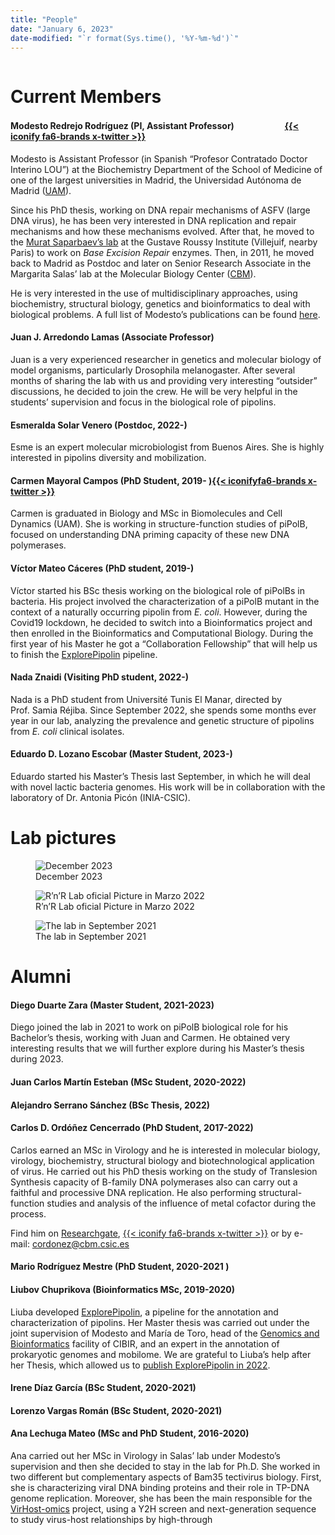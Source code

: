 ```yaml
---
title: "People"
date: "January 6, 2023"
date-modified: "`r format(Sys.time(), '%Y-%m-%d')`"
---
```


```r

```

# Current Members

#### Modesto Redrejo Rodríguez (PI, Assistant Professor) [![](figs/orcid.png){width="16"}](https://orcid.org/0000-0003-0014-4162) [![](figs/scopus-logo.png){width="16"}](https://www.scopus.com/authid/detail.uri?authorId=12791769600) [![](figs/rg.png){width="16"}](https://www.researchgate.net/profile/Modesto-Redrejo-Rodriguez) [![](figs/wos.png){width="16"}](https://www.webofscience.com/wos/author/record/D-7247-2012) [{{< iconify fa6-brands x-twitter >}}](https://twitter.com/mredrejo "@mredrejo")

Modesto is Assistant Professor (in Spanish "Profesor Contratado Doctor Interino LOU") at the Biochemistry Department of the School of Medicine of one of the largest universities in Madrid, the Universidad Autónoma de Madrid ([UAM](#0)).

Since his PhD thesis, working on DNA repair mechanisms of ASFV (large DNA virus), he has been very interested in DNA replication and repair mechanisms and how these mechanisms evolved. After that, he moved to the [Murat Saparbaev's lab](https://www.gustaveroussy.fr/en/mechanisms-dna-repair-and-carcinogenesis-lab-members) at the Gustave Roussy Institute (Villejuif, nearby Paris) to work on *Base Excision Repair* enzymes. Then, in 2011, he moved back to Madrid as Postdoc and later on Senior Research Associate in the Margarita Salas' lab at the Molecular Biology Center ([CBM](https://www.cbm.uam.es/en/)).

He is very interested in the use of multidisciplinary approaches, using biochemistry, structural biology, genetics and bioinformatics to deal with biological problems. A full list of Modesto's publications can be found [here](https://www.ncbi.nlm.nih.gov/myncbi/modesto.redrejo%20rodriguez.1/bibliography/public/).

#### Juan J. Arredondo Lamas (Associate Professor)

Juan is a very experienced researcher in genetics and molecular biology of model organisms, particularly Drosophila melanogaster. After several months of sharing the lab with us and providing very interesting "outsider" discussions, he decided to join the crew. He will be very helpful in the students' supervision and focus in the biological role of pipolins.

#### Esmeralda Solar Venero (Postdoc, 2022-)

Esme is an expert molecular microbiologist from Buenos Aires. She is highly interested in pipolins diversity and mobilization.

#### Carmen Mayoral Campos (PhD Student, 2019- )[{{< iconify ](https://twitter.com/karmayoral)[fa6](https://twitter.com/karmayoral "@karmayoral")[-brands x-twitter >}}](https://twitter.com/karmayoral)

Carmen is graduated in Biology and MSc in Biomolecules and Cell Dynamics (UAM). She is working in structure-function studies of piPolB, focused on understanding DNA priming capacity of these new DNA polymerases.

#### Víctor Mateo Cáceres (PhD student, 2019-)

Víctor started his BSc thesis working on the biological role of piPolBs in bacteria. His project involved the characterization of a piPolB mutant in the context of a naturally occurring pipolin from *E. coli*. However, during the Covid19 lockdown, he decided to switch into a Bioinformatics project and then enrolled in the Bioinformatics and Computational Biology. During the first year of his Master he got a "Collaboration Fellowship" that will help us to finish the [ExplorePipolin](https://github.com/pipolinlab/ExplorePipolin) pipeline.

#### Nada Znaidi (Visiting PhD student, 2022-)

Nada is a PhD student from Université Tunis El Manar, directed by Prof. Samia Réjiba. Since September 2022, she spends some months ever year in our lab, analyzing the prevalence and genetic structure of pipolins from *E. coli* clinical isolates.

#### Eduardo D. Lozano Escobar (Master Student, 2023-)

Eduardo started his Master's Thesis last September, in which he will deal with novel lactic bacteria genomes. His work will be in collaboration with the laboratory of Dr. Antonia Picón (INIA-CSIC).

# Lab pictures

![December 2023](figs/lab2022.jpeg)

![R'n'R Lab oficial Picture in Marzo 2022](figs/marzo22.png)

![The lab in September 2021](figs/IMG-4890.jpg "R'n'R lab in September 2021"){fig-alt="R'n'R lab in September 2021"}

# Alumni

#### Diego Duarte Zara (Master Student, 2021-2023)

Diego joined the lab in 2021 to work on piPolB biological role for his Bachelor's thesis, working with Juan and Carmen. He obtained very interesting results that we will further explore during his Master's thesis during 2023.

#### Juan Carlos Martín Esteban (MSc Student, 2020-2022)

#### Alejandro Serrano Sánchez (BSc Thesis, 2022)

#### Carlos D. Ordóñez Cencerrado (PhD Student, 2017-2022)

Carlos earned an MSc in Virology and he is interested in molecular biology, virology, biochemistry, structural biology and biotechnological application of virus. He carried out his PhD thesis working on the study of Translesion Synthesis capacity of B-family DNA polymerases also can carry out a faithful and processive DNA replication. He also performing structural-function studies and analysis of the influence of metal cofactor during the process.

Find him on [Researchgate](https://www.researchgate.net/profile/Carlos-Ordonez-4), [{{< iconify fa6-brands x-twitter >}}](https://twitter.com/carlosdoc "@CarlosDOC") or by e-mail: [cordonez\@cbm.csic.es](mailto:cordonez@cbm.csic.es)

#### Mario Rodríguez Mestre (PhD Student, 2020-2021 )

#### ​Liubov Chuprikova (Bioinformatics MSc, 2019-2020)

Liuba developed [ExplorePipolin](https://github.com/pipolinlab/ExplorePipolin), a pipeline for the annotation and characterization of pipolins. Her Master thesis was carried out under the joint supervision of Modesto and María de Toro, head of the [Genomics and Bioinformatics](https://www.cibir.es/es/plataformas-tecnologicas-y-servicios/genomica-y-bioinformatica) facility of CIBIR, and an expert in the annotation of prokaryotic genomes and mobilome. We are grateful to Liuba's help after her Thesis, which allowed us to [publish ExplorePipolin in 2022](https://academic.oup.com/bioinformaticsadvances/article/2/1/vbac056/6659502?login=false).

#### Irene Díaz García (BSc Student, 2020-2021)

#### Lorenzo Vargas Román (BSc Student, 2020-2021)

#### Ana Lechuga Mateo (MSc and PhD Student, 2016-2020)

Ana carried out her MSc in Virology in Salas' lab under Modesto's supervision and then she decided to stay in the lab for Ph.D. She worked in two different but complementary aspects of Bam35 tectivirus biology. First, she is characterizing viral DNA binding proteins and their role in TP-DNA genome replication. Moreover, she has been the main responsible for the [VirHost-omics](https://mredrejo.wixsite.com/rnrlab) project, using a Y2H screen and next-generation sequence to study virus-host relationships by high-through
